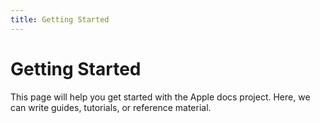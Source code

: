 ```yaml
---
title: Getting Started
---
```


# Getting Started

This page will help you get started with the Apple docs project. Here, we can write guides, tutorials, or reference material.

